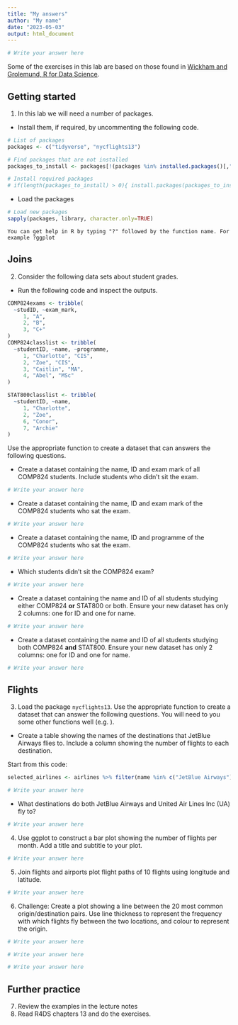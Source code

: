 ---
title: "My answers"
author: "My name"
date: "2023-05-03"
output: html_document
---


```{r}
# Write your answer here
```

Some of the exercises in this lab are based on those found in  [Wickham and Grolemund, R for Data Science](https://r4ds.had.co.nz/).


## Getting started

(@) In this lab we will need a number of packages. 

- Install them, if required, by uncommenting the following code.
```{r installPackages}
# List of packages
packages <- c("tidyverse", "nycflights13")

# Find packages that are not installed
packages_to_install <- packages[!(packages %in% installed.packages()[,"Package"])]

# Install required packages
# if(length(packages_to_install) > 0){ install.packages(packages_to_install,                    dependencies=TRUE)) }
```
- Load the packages
```{r loadPackages, results = "hide"}
# Load new packages
sapply(packages, library, character.only=TRUE)
```


```{block, box.title = "Tip", box.body = list(fill = "lightblue")}
You can get help in R by typing "?" followed by the function name. For example ?ggplot
```


## Joins

(@) Consider the following data sets about student grades.

  - Run the following code and inspect the outputs.
```{r inspect_tibbles, results="hide"}

COMP824exams <- tribble(
  ~studID, ~exam_mark,
     1, "A",
     2, "B",
     3, "C+"
)
COMP824classlist <- tribble(
  ~studentID, ~name, ~programme,
     1, "Charlotte", "CIS",
     2, "Zoe", "CIS",
     3, "Caitlin", "MA",
     4, "Abel", "MSc"
)

STAT800classlist <- tribble(
  ~studentID, ~name,
     1, "Charlotte",
     2, "Zoe",
     6, "Conor",
     7, "Archie"
)

```

Use the appropriate \verb|join| function to create a dataset that can answers the following questions.

- Create a dataset containing the name, ID and exam mark of all COMP824 students. Include students who didn't sit the exam.

```{r}
# Write your answer here
```



- Create a dataset containing the name, ID and exam mark of the COMP824 students who sat the exam.  

```{r}
# Write your answer here
```


- Create a dataset containing 
the name, ID and programme of the COMP824 students who sat the exam.

```{r}
# Write your answer here
```



- Which students didn't sit the COMP824 exam?


```{r}
# Write your answer here
```


- Create a dataset containing the name and ID of all students studying either COMP824 **or** STAT800 or both.
Ensure your new dataset has only 2 columns: one for ID and one for name.

```{r}
# Write your answer here
```



- Create a dataset containing the name and ID of all students studying both COMP824 **and** STAT800.
Ensure your new dataset has only 2 columns: one for ID and one for name.

```{r}
# Write your answer here
```


## Flights
(@)  Load the package `nycflights13`. Use the appropriate \verb|join| function to create a dataset that can answer the following questions.
You will need to you some other functions well (e.g. \verb|filter|).

- Create a table showing the names of the destinations that JetBlue Airways flies to.  Include a column showing the number of flights to each destination.

Start from this code:
```{r jetblue_starter}
selected_airlines <- airlines %>% filter(name %in% c("JetBlue Airways"))
```

 
```{r}
# Write your answer here
```

 
- What destinations do both JetBlue Airways and United Air Lines Inc (UA) fly to?
 
```{r}
# Write your answer here
```


(@) Use ggplot to construct a bar plot showing the number of flights per month. Add a title and subtitle to your plot.
```{r}
# Write your answer here
```

 
 (@)  Join flights and airports plot flight paths of 10 flights using longitude and latitude.
 
```{r}
# Write your answer here
```

 
 
 (@) Challenge:  Create a plot showing a line between the 20 most common origin/destination pairs. Use line thickness to represent the frequency with which flights fly between the two locations, and colour to represent the origin.
 
```{r}
# Write your answer here
```



```{r}
# Write your answer here
```



```{r}
# Write your answer here
```

 
 
 
## Further practice

(@)  Review the examples in the lecture notes
(@)  Read R4DS chapters 13 and do the exercises.

